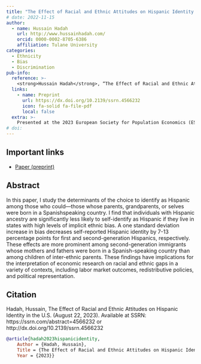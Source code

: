 ```yaml
---
title: "The Effect of Racial and Ethnic Attitudes on Hispanic Identity in the U.S."
# date: 2022-11-15
author:
  - name: Hussain Hadah
    url: http://www.hussainhadah.com/
    orcid: 0000-0002-8705-6386
    affiliation: Tulane University
categories: 
  - Ethnicity
  - Bias
  - Discrimination
pub-info:
  reference: >-
    <strong>Hussain Hadah</strong>, “The Effect of Racial and Ethnic Attitudes on Hispanic Identity in the U.S.,” <em>Under Review</em>
  links:
    - name: Preprint
      url: https://dx.doi.org/10.2139/ssrn.4566232
      icon: fa-solid fa-file-pdf
      local: false
  extra: >-
    Presented at the 2023 European Society for Population Economics (ESPE) conference and the 93<sup>rd</sup> Southern Economic Association Annual Meeting.
# doi: 
---
```


## Important links

- [Paper (preprint)](https://dx.doi.org/10.2139/ssrn.4566232)

## Abstract

In this paper, I study the determinants of the choice to identify as Hispanic among
those who could—those whose parents, grandparents, or selves were born in a Spanishspeaking country. I find that individuals with Hispanic ancestry are significantly less
likely to self-identify as Hispanic if they live in states with high levels of implicit ethnic bias. A one standard deviation increase in bias decreases self-reported Hispanic identity by 7-13 percentage points for first and second-generation Hispanics, respectively. These effects are more prominent among second-generation immigrants whose mothers and
fathers were born in a Spanish-speaking country than among children of inter-ethnic
parents. These findings have implications for the interpretation of economic research
on racial and ethnic gaps in a variety of contexts, including labor market outcomes,
redistributive policies, and political representation.

## Citation

Hadah, Hussain, The Effect of Racial and Ethnic Attitudes on Hispanic Identity in the U.S. (August 22, 2023). Available at SSRN: https://ssrn.com/abstract=4566232 or http://dx.doi.org/10.2139/ssrn.4566232

```bibtex
@article{hadah2023hispanicidentity,
    Author = {Hadah, Hussain},
    Title = {The Effect of Racial and Ethnic Attitudes on Hispanic Identity in the U.S.},
    Year = {2023}}
```
